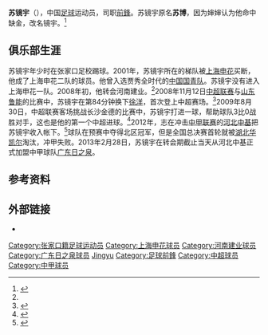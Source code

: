 {{Football player infobox
| playername = 苏镜宇
| image =
| fullname = 苏镜宇
| height = {{height|m=1.80}}
| nickname =
| dateofbirth = {{Birth date and age|year=1987|month=2|day=4}}
| cityofbirth = [[河北省|河北省]][[张家口市|张家口市]]
| countryofbirth = {{CHN}}
| currentclub = 
| clubnumber = 
| position = [[前锋_(足球)|前鋒]]
| youthyears = 2001-2007
| youthclubs = [[上海申花|上海申花]]
| years = 2008-2011<br/>2012<br/>2013-2014
| clubs = [[河南建业|河南建业]]<br/>[[河北中基|河北中基]]<br/>[[广东日之泉|广东日之泉]]
| caps(goals) = 18 (1)<br/>21 (2)<br/>9 (0)
| nationalyears =
| nationalteam =
| nationalcaps(goals) =
}}
'''苏镜宇'''（{{bd|1987年|2月4日|catIdx=Su Jingyu}}），中国[[足球|足球]]运动员，司职[[前锋_(足球)|前鋒]]。苏镜宇原名'''苏博'''，因为婶婶认为他命中缺金，改名镜宇。<ref name=jy>{{cite news|title=贾秀全亲赴巴西挑选外援|url=http://www.taihainet.com/news/pastime/sports/2008-01-31/216495.html|accessdate=2015-03-25|newspaper=新浪体育|date=2008-01-31|deadurl=yes|archiveurl=https://web.archive.org/web/20150402122040/http://www.taihainet.com/news/pastime/sports/2008-01-31/216495.html|archivedate=2015-04-02}}</ref>

==俱乐部生涯==
苏镜宇年少时在张家口足校踢球。2001年，苏镜宇所在的梯队被[[上海申花|上海申花]]买断，他成了上海申花二队的球员。他曾入选贾秀全时代的[[中国国青队|中国国青队]]。苏镜宇没有进入上海申花一队。2008年初，他转会河南建业。<ref name=jy/>2008年11月12日[[中超联赛|中超联赛]]与[[山东鲁能|山东鲁能]]的比赛中，苏镜宇在第84分钟换下[[徐洋_(1987年)|徐洋]]，首次登上中超赛场。<ref>{{cite news|title=崔鹏献绝杀 山东1-0河南夺冠前景乐观|url=http://sports.sohu.com/20081112/n260598491.shtml|accessdate=2015-03-25|newspaper=搜狐体育|date=2008-11-12|archive-date=2015-04-02|archive-url=https://web.archive.org/web/20150402093053/http://sports.sohu.com/20081112/n260598491.shtml|dead-url=no}}</ref>2009年8月30日，中超联赛客场挑战长沙金德的比赛中，苏镜宇打进一球，帮助球队3比0战胜对手，这也是他的第一个中超进球。<ref>{{cite news|title=奥贝双响炮 河南客场3-0长沙跃居榜首|url=http://sports.sohu.com/20090830/n266325349.shtml|accessdate=2015-03-25|newspaper=搜狐体育|date=2009-08-30|archive-date=2020-11-29|archive-url=https://web.archive.org/web/20201129173452/https://sports.sohu.com/20090830/n266325349.shtml|dead-url=no}}</ref>2012年，志在冲击[[中甲联赛|中甲联赛]]的[[河北中基|河北中基]]把苏镜宇收入帐下。<ref>{{cite news|title=河北中基男足 全力冲甲|url=http://yzwb.sjzdaily.com.cn/review/html/2012-03/21/content_402365.htm|accessdate=2015-03-25|newspaper=石家庄新闻网|date=2012-03-21|archive-url=https://web.archive.org/web/20150402120149/http://yzwb.sjzdaily.com.cn/review/html/2012-03/21/content_402365.htm|archive-date=2015-04-02|dead-url=yes}}</ref>球队在预赛中夺得北区冠军，但是全国总决赛首轮就被[[湖北华凯尔|湖北华凯尔]]淘汰，冲甲失败。2013年2月28日，苏镜宇在转会期截止当天从河北中基正式加盟中甲球队[[广东日之泉|广东日之泉]]。

== 参考资料 ==
{{reflist}}

== 外部链接 ==
* {{sinaweibo|1954442175}}

{{2009年河南建业名单}}
{{2010年中超分类名单河南}}
{{2011年中超分类名单河南}}
{{2012年中乙分类名单河北中基}}
{{2013年中甲分类名单日之泉}}
{{2014年中甲分类名单日之泉}}

{{DEFAULTSORT:Su, Jingyu}}
[[Category:张家口籍足球运动员|Category:张家口籍足球运动员]]
[[Category:上海申花球员|Category:上海申花球员]]
[[Category:河南建业球员|Category:河南建业球员]]
[[Category:广东日之泉球员|Category:广东日之泉球员]]
[[Category:苏姓|Jingyu]]
[[Category:足球前鋒|Category:足球前鋒]]
[[Category:中超球员|Category:中超球员]]
[[Category:中甲球员|Category:中甲球员]]